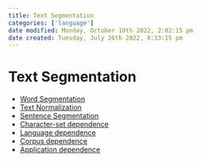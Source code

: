 ```yaml
---
title: Text Segmentation
categories: ['language']
date modified: Monday, October 10th 2022, 2:02:15 pm
date created: Tuesday, July 26th 2022, 8:33:15 pm
---
```


# Text Segmentation
- [Word Segmentation](Word%20Segmentation.qmd)
- [Text Normalization](Text%20Normalization.qmd)
- [Sentence Segmentation](Sentence%20Segmentation.qmd)
- [Character-set dependence](Character-set%20dependence.qmd)
- [Language dependence](Language%20dependence.qmd)
- [Corpus dependence](Corpus%20dependence.qmd)
- [Application dependence](Application%20dependence.qmd)



